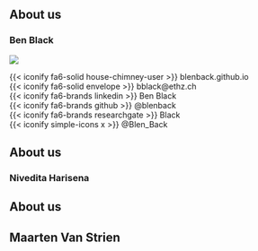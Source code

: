 ## About us
### Ben Black

::: {layout="[0.38, -0.02, 0.60]" layout-valign="center"}
<img src = "https://github.com/blenback.png" class = "picture" />

 [{{< iconify fa6-solid house-chimney-user >}} blenback.github.io](https://blenback.github.io/){style="text-decoration: none;"}<br>
 [{{< iconify fa6-solid envelope >}} bblack@ethz.ch](mailto:bblack@ethz.ch){style="text-decoration: none;"}<br>
 [{{< iconify fa6-brands linkedin >}} Ben Black](https://www.linkedin.com/in/ben-black-9889a1150/){style="text-decoration: none;"}<br>
 [{{< iconify fa6-brands github >}} \@blenback](https://github.com/blenback/){style="text-decoration: none;"}<br>
 [{{< iconify fa6-brands researchgate >}} \Benjamin Black](https://www.researchgate.net/profile/Benjamin-Black-5/){style="text-decoration: none;"}<br>
 [{{< iconify simple-icons x >}} \@Blen_Back](https://twitter.com/Blen_Back/){style="text-decoration: none;"}<br>
:::


## About us
### Nivedita Harisena


## About us
## Maarten Van Strien
